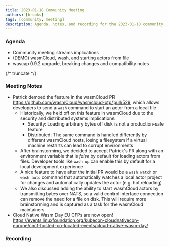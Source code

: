 ```yaml
---
title: 2023-01-18 Community Meeting
authors: [brooks]
tags: [community, meeting]
description: Agenda, notes, and recording for the 2023-01-18 community meeting
---
```



### Agenda

- Community meeting streams implications
- (DEMO) wasmCloud, wash, and starting actors from file
- wascap 0.9.2 upgrade, breaking changes and compatibility notes

{/* truncate */}

### Meeting Notes

- Patrick demoed the feature in the wasmCloud PR https://github.com/wasmCloud/wasmcloud-otp/pull/529, which allows developers to send a `wash` command to start an actor from a local file
  - Historically, we held off on this feature in wasmCloud due to the security and distributed systems implications
    - Security: Loading arbitrary bytes off disk is not a production-safe feature
    - Distributed: The same command is handled differently by different wasmCloud hosts, losing a filesystem if a virtual machine restarts can lead to corrupt environments
  - After brainstorming, we decided to accept Patrick's PR along with an environment variable that is _false_ by default for loading actors from files. Developer tools like `wash up` can enable this by default for a local development experience
  - A nice feature to have after the initial PR would be a `wash watch` or `wash auto` command that automatically watches a local actor project for changes and automatically updates the actor (e.g. hot reloading)
  - We also discussed adding the ability to start wasmCloud actors by transmitting bytes over NATS, so a valid control interface connection can remove the need for a file on disk. This will require more brainstorming and is captured as a task for the wasmCloud maintainers
- Cloud Native Wasm Day EU CFPs are now open! https://events.linuxfoundation.org/kubecon-cloudnativecon-europe/cncf-hosted-co-located-events/cloud-native-wasm-day/

### Recording

<ReactPlayer url='https://youtu.be/ouCl7gicXTc' controls />
